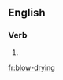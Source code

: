 ==English==

===Verb===
{{head|en|present participle}}

# {{present participle of|blow-dry|lang=en}}

[[fr:blow-drying]]